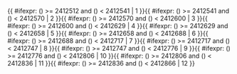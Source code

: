 <includeonly>{{ #ifexpr: ({{{1}}}) >= 2412512 and ({{{1}}}) < 2412541 | 1 }}{{ #ifexpr: ({{{1}}}) >= 2412541 and ({{{1}}}) < 2412570 | 2 }}{{ #ifexpr: ({{{1}}}) >= 2412570 and ({{{1}}}) < 2412600 | 3 }}{{ #ifexpr: ({{{1}}}) >= 2412600 and ({{{1}}}) < 2412629 | 4 }}{{ #ifexpr: ({{{1}}}) >= 2412629 and ({{{1}}}) < 2412658 | 5 }}{{ #ifexpr: ({{{1}}}) >= 2412658 and ({{{1}}}) < 2412688 | 6 }}{{ #ifexpr: ({{{1}}}) >= 2412688 and ({{{1}}}) < 2412717 | 7 }}{{ #ifexpr: ({{{1}}}) >= 2412717 and ({{{1}}}) < 2412747 | 8 }}{{ #ifexpr: ({{{1}}}) >= 2412747 and ({{{1}}}) < 2412776 | 9 }}{{ #ifexpr: ({{{1}}}) >= 2412776 and ({{{1}}}) < 2412806 | 10 }}{{ #ifexpr: ({{{1}}}) >= 2412806 and ({{{1}}}) < 2412836 | 11 }}{{ #ifexpr: ({{{1}}}) >= 2412836 and ({{{1}}}) < 2412866 | 12 }}</includeonly><noinclude>{{Chinese calendar/doc}}

[[Category:中國農曆模板|{{PAGENAME}}]]


</noinclude>